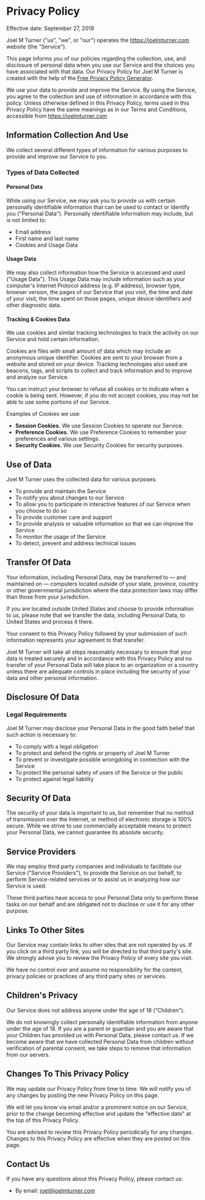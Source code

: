 
# Privacy Policy

Effective date: September 27, 2019

Joel M Turner ("us", "we", or "our") operates the https://joelmturner.com website (the "Service").

This page informs you of our policies regarding the collection, use, and disclosure of personal data when you use our Service and the choices you have associated with that data. Our Privacy Policy for Joel M Turner is created with the help of the [Free Privacy Policy Generator](https://www.freeprivacypolicy.com/free-privacy-policy-generator.php).

We use your data to provide and improve the Service. By using the Service, you agree to the collection and use of information in accordance with this policy. Unless otherwise defined in this Privacy Policy, terms used in this Privacy Policy have the same meanings as in our Terms and Conditions, accessible from https://joelmturner.com

## Information Collection And Use

We collect several different types of information for various purposes to provide and improve our Service to you.

### Types of Data Collected

#### Personal Data

While using our Service, we may ask you to provide us with certain personally identifiable information that can be used to contact or identify you ("Personal Data"). Personally identifiable information may include, but is not limited to:

*   Email address
*   First name and last name
*   Cookies and Usage Data

#### Usage Data

We may also collect information how the Service is accessed and used ("Usage Data"). This Usage Data may include information such as your computer's Internet Protocol address (e.g. IP address), browser type, browser version, the pages of our Service that you visit, the time and date of your visit, the time spent on those pages, unique device identifiers and other diagnostic data.

#### Tracking & Cookies Data

We use cookies and similar tracking technologies to track the activity on our Service and hold certain information.

Cookies are files with small amount of data which may include an anonymous unique identifier. Cookies are sent to your browser from a website and stored on your device. Tracking technologies also used are beacons, tags, and scripts to collect and track information and to improve and analyze our Service.

You can instruct your browser to refuse all cookies or to indicate when a cookie is being sent. However, if you do not accept cookies, you may not be able to use some portions of our Service.

Examples of Cookies we use:

*   **Session Cookies.** We use Session Cookies to operate our Service.
*   **Preference Cookies.** We use Preference Cookies to remember your preferences and various settings.
*   **Security Cookies.** We use Security Cookies for security purposes.

## Use of Data

Joel M Turner uses the collected data for various purposes:

*   To provide and maintain the Service
*   To notify you about changes to our Service
*   To allow you to participate in interactive features of our Service when you choose to do so
*   To provide customer care and support
*   To provide analysis or valuable information so that we can improve the Service
*   To monitor the usage of the Service
*   To detect, prevent and address technical issues

## Transfer Of Data

Your information, including Personal Data, may be transferred to — and maintained on — computers located outside of your state, province, country or other governmental jurisdiction where the data protection laws may differ than those from your jurisdiction.

If you are located outside United States and choose to provide information to us, please note that we transfer the data, including Personal Data, to United States and process it there.

Your consent to this Privacy Policy followed by your submission of such information represents your agreement to that transfer.

Joel M Turner will take all steps reasonably necessary to ensure that your data is treated securely and in accordance with this Privacy Policy and no transfer of your Personal Data will take place to an organization or a country unless there are adequate controls in place including the security of your data and other personal information.

## Disclosure Of Data

### Legal Requirements

Joel M Turner may disclose your Personal Data in the good faith belief that such action is necessary to:

*   To comply with a legal obligation
*   To protect and defend the rights or property of Joel M Turner
*   To prevent or investigate possible wrongdoing in connection with the Service
*   To protect the personal safety of users of the Service or the public
*   To protect against legal liability

## Security Of Data

The security of your data is important to us, but remember that no method of transmission over the Internet, or method of electronic storage is 100% secure. While we strive to use commercially acceptable means to protect your Personal Data, we cannot guarantee its absolute security.

## Service Providers

We may employ third party companies and individuals to facilitate our Service ("Service Providers"), to provide the Service on our behalf, to perform Service-related services or to assist us in analyzing how our Service is used.

These third parties have access to your Personal Data only to perform these tasks on our behalf and are obligated not to disclose or use it for any other purpose.

## Links To Other Sites

Our Service may contain links to other sites that are not operated by us. If you click on a third party link, you will be directed to that third party's site. We strongly advise you to review the Privacy Policy of every site you visit.

We have no control over and assume no responsibility for the content, privacy policies or practices of any third party sites or services.

## Children's Privacy

Our Service does not address anyone under the age of 18 ("Children").

We do not knowingly collect personally identifiable information from anyone under the age of 18\. If you are a parent or guardian and you are aware that your Children has provided us with Personal Data, please contact us. If we become aware that we have collected Personal Data from children without verification of parental consent, we take steps to remove that information from our servers.

## Changes To This Privacy Policy

We may update our Privacy Policy from time to time. We will notify you of any changes by posting the new Privacy Policy on this page.

We will let you know via email and/or a prominent notice on our Service, prior to the change becoming effective and update the "effective date" at the top of this Privacy Policy.

You are advised to review this Privacy Policy periodically for any changes. Changes to this Privacy Policy are effective when they are posted on this page.

## Contact Us

If you have any questions about this Privacy Policy, please contact us:

*   By email: joel@joelmturner.com

